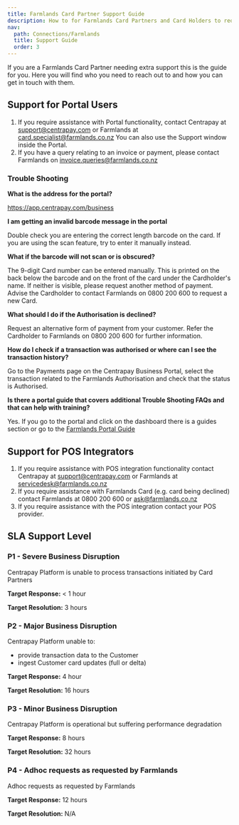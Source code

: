 ```yaml
---
title: Farmlands Card Partner Support Guide
description: How to for Farmlands Card Partners and Card Holders to request support from the relevant company and teams to get the help they need.
nav:
  path: Connections/Farmlands
  title: Support Guide
  order: 3
---
```


If you are a Farmlands Card Partner needing extra support this is the guide for you. Here you will find who you need to reach out to and how you can get in touch with them.

## Support for Portal Users

1. If you require assistance with Portal functionality, contact Centrapay at support@centrapay.com or Farmlands at card.specialist@farmlands.co.nz
You can also use the Support window inside the Portal.
2. If you have a query relating to an invoice or payment, please contact Farmlands on invoice.queries@farmlands.co.nz

### Trouble Shooting

**What is the address for the portal?**

https://app.centrapay.com/business

**I am getting an invalid barcode message in the portal**

Double check you are entering the correct length barcode on the card. If you are using the scan feature, try to enter it manually instead.

**What if the barcode will not scan or is obscured?**

The 9-digit Card number can be entered manually. This is printed on the back below the barcode and on the front of the card under the Cardholder's name. If neither is visible, please request another method of payment. Advise the Cardholder to contact Farmlands on 0800 200 600 to request a new Card.

**What should I do if the Authorisation is declined?**

Request an alternative form of payment from your customer. Refer the Cardholder to Farmlands on 0800 200 600 for further information.

**How do I check if a transaction was authorised or where can I see the transaction history?**

Go to the Payments page on the Centrapay Business Portal, select the transaction related to the Farmlands Authorisation and check that the status is Authorised.

**Is there a portal guide that covers additional Trouble Shooting FAQs and that can help with training?**

Yes. If you go to the portal and click on the dashboard there is a guides section or go to the [Farmlands Portal Guide](https://docs.centrapay.com/guides/farmlands-portal)

## Support for POS Integrators

1. If you require assistance with POS integration functionality contact Centrapay at support@centrapay.com or Farmlands at servicedesk@farmlands.co.nz
2. If you require assistance with Farmlands Card (e.g. card being declined) contact Farmlands at 0800 200 600 or ask@farmlands.co.nz
3. If you require assistance with the POS integration contact your POS provider.

## SLA Support Level

### P1 - Severe Business Disruption

Centrapay Platform is unable to process transactions initiated by Card Partners

**Target Response:** < 1 hour

**Target Resolution:** 3 hours

### P2 - Major Business Disruption

Centrapay Platform unable to:

- provide transaction data to the Customer
- ingest Customer card updates (full or delta)

**Target Response:** 4 hour

**Target Resolution:** 16 hours

### P3 - Minor Business Disruption

Centrapay Platform is operational but suffering performance degradation

**Target Response:** 8 hours

**Target Resolution:** 32 hours

### P4 - Adhoc requests as requested by Farmlands

Adhoc requests as requested by Farmlands

**Target Response:** 12 hours

**Target Resolution:** N/A
